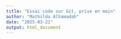 ```yaml
---
title: "Essai code sur Git, prise en main"
author: "Mathilda Alhamadah"
date: "2025-03-21"
output: html_document
---
```


